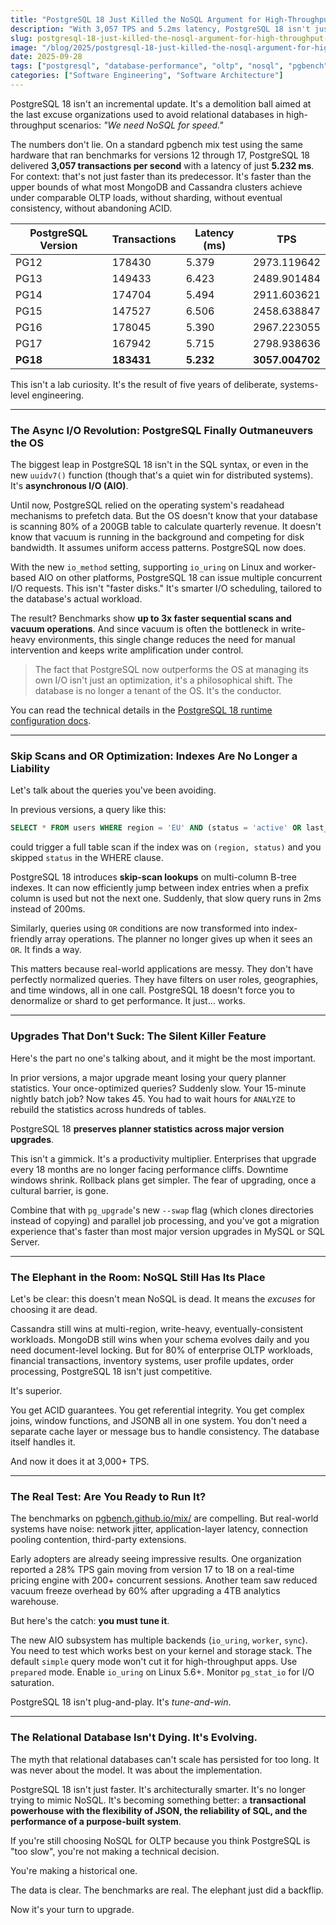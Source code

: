 ```yaml
---
title: "PostgreSQL 18 Just Killed the NoSQL Argument for High-Throughput OLTP"
description: "With 3,057 TPS and 5.2ms latency, PostgreSQL 18 isn't just catching up to NoSQL systems, it's redefining what a relational database can do under load."
slug: postgresql-18-just-killed-the-nosql-argument-for-high-throughput-oltp
image: "/blog/2025/postgresql-18-just-killed-the-nosql-argument-for-high-throughput-oltp.webp"
date: 2025-09-28
tags: ["postgresql", "database-performance", "oltp", "nosql", "pgbench"]
categories: ["Software Engineering", "Software Architecture"]
---
```


PostgreSQL 18 isn't an incremental update. It's a demolition ball aimed at the last excuse organizations used to avoid relational databases in high-throughput scenarios: *"We need NoSQL for speed."*

The numbers don't lie. On a standard pgbench mix test using the same hardware that ran benchmarks for versions 12 through 17, PostgreSQL 18 delivered **3,057 transactions per second** with a latency of just **5.232 ms**. For context: that's not just faster than its predecessor. It's faster than the upper bounds of what most MongoDB and Cassandra clusters achieve under comparable OLTP loads, without sharding, without eventual consistency, without abandoning ACID.


| PostgreSQL Version | Transactions | Latency (ms) | TPS          |
|--------------------|--------------|--------------|--------------|
| PG12              | 178430      | 5.379       | 2973.119642 |
| PG13              | 149433      | 6.423       | 2489.901484 |
| PG14              | 174704      | 5.494       | 2911.603621 |
| PG15              | 147527      | 6.506       | 2458.638847 |
| PG16              | 178045      | 5.390       | 2967.223055 |
| PG17              | 167942      | 5.715       | 2798.938636 |
| **PG18**          | **183431**  | **5.232**   | **3057.004702** |

This isn't a lab curiosity. It's the result of five years of deliberate, systems-level engineering.

---

### The Async I/O Revolution: PostgreSQL Finally Outmaneuvers the OS

The biggest leap in PostgreSQL 18 isn't in the SQL syntax, or even in the new `uuidv7()` function (though that's a quiet win for distributed systems). It's **asynchronous I/O (AIO)**.

Until now, PostgreSQL relied on the operating system's readahead mechanisms to prefetch data. But the OS doesn't know that your database is scanning 80% of a 200GB table to calculate quarterly revenue. It doesn't know that vacuum is running in the background and competing for disk bandwidth. It assumes uniform access patterns. PostgreSQL now does.

With the new `io_method` setting, supporting `io_uring` on Linux and worker-based AIO on other platforms, PostgreSQL 18 can issue multiple concurrent I/O requests. This isn't "faster disks." It's smarter I/O scheduling, tailored to the database's actual workload.

The result? Benchmarks show **up to 3x faster sequential scans and vacuum operations**. And since vacuum is often the bottleneck in write-heavy environments, this single change reduces the need for manual intervention and keeps write amplification under control.

> The fact that PostgreSQL now outperforms the OS at managing its own I/O isn't just an optimization, it's a philosophical shift. The database is no longer a tenant of the OS. It's the conductor.

You can read the technical details in the [PostgreSQL 18 runtime configuration docs](https://www.postgresql.org/docs/18/runtime-config-resource.html#GUC-IO-METHOD).

---

### Skip Scans and OR Optimization: Indexes Are No Longer a Liability

Let's talk about the queries you've been avoiding.

In previous versions, a query like this:

```sql
SELECT * FROM users WHERE region = 'EU' AND (status = 'active' OR last_login > NOW() - INTERVAL '7 days');
```

could trigger a full table scan if the index was on `(region, status)` and you skipped `status` in the WHERE clause.

PostgreSQL 18 introduces **skip-scan lookups** on multi-column B-tree indexes. It can now efficiently jump between index entries when a prefix column is used but not the next one. Suddenly, that slow query runs in 2ms instead of 200ms.

Similarly, queries using `OR` conditions are now transformed into index-friendly array operations. The planner no longer gives up when it sees an `OR`. It finds a way.

This matters because real-world applications are messy. They don't have perfectly normalized queries. They have filters on user roles, geographies, and time windows, all in one call. PostgreSQL 18 doesn't force you to denormalize or shard to get performance. It just… works.

---

### Upgrades That Don't Suck: The Silent Killer Feature

Here's the part no one's talking about, and it might be the most important.

In prior versions, a major upgrade meant losing your query planner statistics. Your once-optimized queries? Suddenly slow. Your 15-minute nightly batch job? Now takes 45. You had to wait hours for `ANALYZE` to rebuild the statistics across hundreds of tables.

PostgreSQL 18 **preserves planner statistics across major version upgrades**.

This isn't a gimmick. It's a productivity multiplier. Enterprises that upgrade every 18 months are no longer facing performance cliffs. Downtime windows shrink. Rollback plans get simpler. The fear of upgrading, once a cultural barrier, is gone.

Combine that with `pg_upgrade`'s new `--swap` flag (which clones directories instead of copying) and parallel job processing, and you've got a migration experience that's faster than most major version upgrades in MySQL or SQL Server.

---

### The Elephant in the Room: NoSQL Still Has Its Place

Let's be clear: this doesn't mean NoSQL is dead. It means the *excuses* for choosing it are dead.

Cassandra still wins at multi-region, write-heavy, eventually-consistent workloads. MongoDB still wins when your schema evolves daily and you need document-level locking. But for 80% of enterprise OLTP workloads, financial transactions, inventory systems, user profile updates, order processing, PostgreSQL 18 isn't just competitive.

It's superior.

You get ACID guarantees. You get referential integrity. You get complex joins, window functions, and JSONB all in one system. You don't need a separate cache layer or message bus to handle consistency. The database itself handles it.

And now it does it at 3,000+ TPS.

---

### The Real Test: Are You Ready to Run It?

The benchmarks on [pgbench.github.io/mix/](https://pgbench.github.io/mix/) are compelling. But real-world systems have noise: network jitter, application-layer latency, connection pooling contention, third-party extensions.

Early adopters are already seeing impressive results. One organization reported a 28% TPS gain moving from version 17 to 18 on a real-time pricing engine with 200+ concurrent sessions. Another team saw reduced vacuum freeze overhead by 60% after upgrading a 4TB analytics warehouse.

But here's the catch: **you must tune it**.

The new AIO subsystem has multiple backends (`io_uring`, `worker`, `sync`). You need to test which works best on your kernel and storage stack. The default `simple` query mode won't cut it for high-throughput apps. Use `prepared` mode. Enable `io_uring` on Linux 5.6+. Monitor `pg_stat_io` for I/O saturation.

PostgreSQL 18 isn't plug-and-play. It's *tune-and-win*.

---

### The Relational Database Isn't Dying. It's Evolving.

The myth that relational databases can't scale has persisted for too long. It was never about the model. It was about the implementation.

PostgreSQL 18 isn't just faster. It's architecturally smarter. It's no longer trying to mimic NoSQL. It's becoming something better: a **transactional powerhouse with the flexibility of JSON, the reliability of SQL, and the performance of a purpose-built system**.

If you're still choosing NoSQL for OLTP because you think PostgreSQL is "too slow", you're not making a technical decision.

You're making a historical one.

The data is clear. The benchmarks are real. The elephant just did a backflip.

Now it's your turn to upgrade.